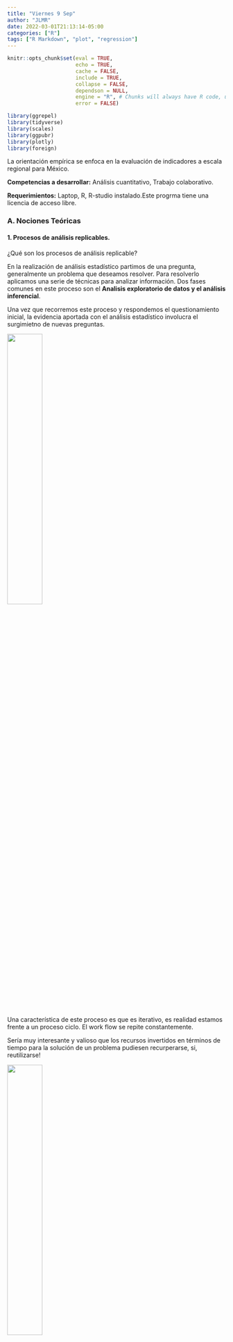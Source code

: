 ```yaml
---
title: "Viernes 9 Sep"
author: "JLMR"
date: 2022-03-01T21:13:14-05:00
categories: ["R"]
tags: ["R Markdown", "plot", "regression"]
---
```




```r
knitr::opts_chunk$set(eval = TRUE, 
                      echo = TRUE, 
                      cache = FALSE,
                      include = TRUE,
                      collapse = FALSE,
                      dependson = NULL,
                      engine = "R", # Chunks will always have R code, unless noted
                      error = FALSE)                     

```



```r

library(ggrepel)
library(tidyverse)
library(scales)
library(ggpubr)
library(plotly)
library(foreign)
```



La orientación empírica se enfoca en la evaluación de indicadores a escala regional para México.

**Competencias a desarrollar:** Análisis cuantitativo, Trabajo colaborativo.

**Requerimientos:**  Laptop,  R, R-studio instalado.Este progrma tiene una licencia de acceso libre. 


### A. Nociones Teóricas

#### 1. Procesos de análisis replicables.

¿Qué son los procesos de análisis replicable?

En la realización de análisis estadístico  partimos de una pregunta, generalmente un problema que deseamos resolver. Para resolverlo aplicamos una serie de técnicas para analizar información. Dos fases comunes en  este proceso son el **Analisis exploratorio de datos y el análisis inferencial**.   

Una vez que recorremos este proceso y respondemos el questionamiento inicial, la evidencia aportada con el análisis estadístico involucra el surgimietno de nuevas preguntas.

![](/images/blog/q.jpeg){width=40%}


Una característica de este proceso es que es iterativo, es realidad estamos frente a un proceso ciclo. El work flow se repite constantemente. 

Sería muy interesante y valioso que los recursos invertidos en términos de tiempo para la solución de un problema pudiesen recurperarse, si, reutilizarse! 

![](/images/blog/recycle.png){width=40%}


De esta forma optimizariamos el uso de nuestros recursos. 

La forma de hacer este uso óptimo en términos de análisis estadístico de datos es utilizando proceso **replicables**.

Piense en las operaciones que comunmente se hacen en *Excel* por ejemplo. Una vez que se finaliza con una estimación se guarda el archivo y cuando se require hacer un análisis nuevo se abre otro archivo a pesar de que se usan funciones similares para aproximar el cálculo se trabaja doble ya que no se tiene un registro que documente nuestro trabajo paso a paso.

A media que se hacen análisis de mayor complejidad o con un volumen de datos de mayor escala, se hace evidente la necesidad de documentar el proceso de análisis para su repoducción futura. 

El entorno de análisis con plataformas como **R studio** esta diseñado explicitamente para permitir la **replicabilidad** del proceso de análisis. 

#### 1.2 RStudio vs. STATA, SPSS y EXCEL.

![](/images/blog/logos.jpeg){width=80%}
La principal ventaja de **R** sobre otros paquetes disponibles en el mercado actualmente es la flexibilidad del entorno *OPEN SOURCE*. Una gran comunidad de usuarios, desarrolla y comparte las herramientas que integran R de foma contínua.

Otra ventajas incluyen: 

+ Integración de código  (lenguaje R).
    
+ Explicitamente incorpora la perspectiva de análisis estadístico y  permite la representación gráfica dinámica (ej. Shiny apps).
    
+ Generación de reportes endiversos formatos, como HTML, PDF,etc.No solo word.

+ Manejo de grandes volumenes de datos (base de datos que contienen millones de registros (individuos, observaciones...)

+ Plataforma que permite  utilizar herramientaspara visualización (ej.paquete ggplot2)

             

[Ejemplos de uso de R para análisis estadístico](https://insight4health.netlify.app/)




### Algunas consideraciones preeliminares sobre R.

## IDE 

R es un lenguaje que nos permite hablar con la computadora, en analogía con cualquier lenguaje, como aprenderemos existen **sustantivos**, estos son los objetos (data frames o conjunto de adtos),  las funciones pueden entenderse como **verbos** y sus argumentos como **adverbios**.

Estamos aprendiendo un lenguaje para comunicarnos con nuestra computadora con la finalidad de conducir tareas de análisis de datos. 

En la base del proceso de análisis de datos se encuentra la habilidad para almacenar **grandes cantidades de datos** y tener la capacidad para sustraer estos datos cuando lo necesitamos. 

El resto  de actividades como la **manipulación de los datos**, su **visualización** y el **modelado** son etapas en la secuencia del proceso de análisis. 


## IDE Componentes del entorno de trabajo en R  Studio

El entono de trabajo de **R**, (IDE *Integrated Development Environment*) permite introducción de  código para ejecutar estimaciones. Cuatro secciones principales para trabajo: 



![](/images/blog/IDE.jpg)

![](/images/blog/IDE2.jpg)


 **Source pane** Permite el registro de los comandos las operaciones utilizadas. (el código utilizado)
 
![](/images/blog/source.jpg)

**Environment** 

![](/images/blog/environment.jpg)

**Console y Terminal pane** Area para  introducir código y  ejecutarlo.

![](/images/blog/console.jpg)

**Viewer**


![](/images/blog/viewer.jpg)


A medida que avanzamos con el aprendizaje de la implementación en R aprenderemos a manejar elementos en el entorno de R como: **los objetos**, **tipos de datos**,  **notación**, **funciones**, etc.,

### Instalación de Paquetes.

Estos se integran por  funciones que se han construido por miembros de la comunidad, nos permiten realizar operaciones concretas así como estimar procedimientos estadisticos de diverso gado de complejidad.
Para poder utilizar estos paquetes es necesario instalarlos y activarlos en el espacio de trabajo usando el menú Install y Packages. Área inferior izquierda. La siguiente figura muestra el menú para instalarlos.


![](/images/blog/Packages.jpg)


Alternativamente podemos utilizar la línea de comandos para hacer la instalación usando la función: `install.packages("ggplot2")`.

Un paquete básico es `tidyverse` este es una colección de funciones y es útil para realizar  tareas de análisis de datos e incluye herramientas  para visualización como `ggplot`. 

Una vez que tenemos el paquete que necesitamos instalado, lo activamos con la función  `library()`.


Una via básica de consulta para conocer los propósiots y los paramétros necesarios para las diferentes funciones para anáisis,  es la documentación de ayuda. Esto se hace anteponiendo un signo $?$  al nombre de la función.   Ej. `?mutate`. *IMPORTANTE*, la libreria que contiene la funcion debe estar actualmente activa para poder acceder a la documentación solicitada. 


### Consideraciones a recordar sobre los tipos de variables  clases y tipo de atributos.

- Numeric

- Strings 

- Factors

Esta clase se permite almacenar información categórica,  datos que son categóricos por ejemeplo los estados de la república mexicana, sabemos que son 32 y pueden ser almacenados como un vector de factores, en una variable categórica. 

El vector sexo con valores c("Mujer","Hombre"), igual es de clase factor. Un conjunto de rangos de edad por ejemplo con factores en un vector como grupo_e<-C(1,2,3,4)  para 1:0-12 años, 2:13-24, 3:25-34 y 4 35-64 años. 

Estas variables se pueden representar con vectores de clase factor. Esencialmente un factor es una categoría. Note que  no son variables cuyo orden o magnitud sea de terminante. Por ejemplo en el vector sexo  el 2: Mujer,  no es más que uno: Hombre. 

Para asignar la clase **factor** a un vector únicamente pasamos la funcion `as.factor()`   del paquete `tidyverse` o bien la *built in* función   `factor()`. R almacenará los datos en un vector de enteros **integer** . R también agregará el atributo **levels** al atributo ya existente **class**.


```r
sexo <- factor(c("masculino", "femenino", "femenino", "masculino"))
typeof(sexo) 
class(sexo) 
attributes(sexo) 
sexo
```


Note que los factores parecen texto pero se comportan como números. Note que R convertirá las strings de texto en factores cuando leemos una base de datos.

Para converitr una variable a  texto  **character strings** solo utilizamos la función `as.character()`

Ejemplo

`as.character(sexo)`


## Objetos


### Listas.

Este objeto, permite almacenar un grupo de vectores, cada elemento de la lista puede ser un vector, a diferencia  del caso de los vectores atómicos en donde se agrupan elementos individuales, en una lista cada "elemento" es un vector y estos puden ser de diferentes tipos, ej. numéricos, character strings, logicos. La función utilizada para crear una lista es `list()`

Ejemplo 


```r
lista<-list(100:130,"R",list(TRUE,FALSE)) 
lista 
```


La flexibilidad de este objeto es una ventaja ya que nos permite contar con una herramienta versátil de almacenamiento para agrupar cualquier objeto. 

### Data frames.

Este tipo de objeto es la versión bi-dimensional de una lista donde las **columnas** son vectores (variables) y cada **renglón** observaciones. Este es el tipo de objeto más útil para realizar el análisis de datos. Podemos pensar en un data frame como el equivalente de R a una hoja de cálculo de excel.

Un data frame agrupa los **vectores en columnas**, de tal forma que cada vector de un data frame puede contener un tipo de datos específico, pero cada celda dentro un vector tendrá la misma información. Asímismo, los vectores agrupados en un **data frame** son de la misma longitud. La figura siguiente muestra un ejemplo de esta configuración.

Ejemplo 1

![](/images/blog/dataframe.jpg)

Ejemplo 2

![](/images/blog/dataframe2.jpg)

*Ejemplo.** 

Cargamos un data frame (df) con la función read.csv(). Este df  esta alojado en un archivo de texto separado por comas **commas separeted values**  (.csv) nombrado **ebc15.csv** en la ruta indicada entre comillas: **"C:/Users/..."**. 
```r

egresos<-"https://raw.githubusercontent.com/bordercode/STATISTICS-I-MDR/main/content/english/blog/egresosBC15.csv"

ebc15<-read.csv(egresos)%>%
  select(-X) 


names(ebc15)
glimpse(ebc15)
str(ebc15)
class(ebc15)
```

Este contiene información de egresos hospitalarios. Note que contiene 5 vectores (variables). Hemos  utilizado la función `glimpse()` del paquete `tidyverse`  para conocer el tipo de vectores almacenados en el DF y una función alternativa para conocer esta información  mediante la función `str()` structure.

Note que la clase del objeto `ebc15` es data.frame. También hemos extraído con la función `names()` los nombres de los vectores contenidos en el df.


## Scripts

Para evitar escribir todo el análisis nuevamente, el *work flow* recomendado en **R** es trabajar con **scripts**, estos son archivos de texto en donde almacenamos todo el código utilizado en nuestro análisis.

Aún mejor si deseamos podemos almacenar el código en un archivo R Markdown  [R Markdown](https://rmarkdown.rstudio.com/), lo que nos permite la flexibilidad de crear el resultado del análisis en diversos formatos incluido html. Sí, una página web para consultarla en internet que podemos alojar en servidores como [Netlify](https://www.netlify.com/) o repositorios como [Github](https://github.com/) y publicar el contenido usando **githubweb pages** .

![](/images/blog/scripts.jpg)

Una vez que almacenamos el código en un script podemos ejecutar cada linea de este código (just hit enter en frente de la linea de código a ejecutar), seleccionar una porción  (y lo ejecutamos con ctr+enter) o bien ejecturar todo el **code chunk** (como le decimos en la comunidad **R** a las porciones de código de un script.) utilizando la función **Run** del menú superior. 


### Creación de objetos y lectura de archivos

Ara iniciar el análisis de datos cargamos una base que puede presentarse en una variaedad de formatos (uno muy comun es .csv ) o bien Podemos crear un objeto (ej. un dataframe o una lista de variables) en R y almacenarlo para su análisis, para lo cual asignamos un nombre usando el simbolo $<-$ y tenemos  los datos almacenados en la memoria, a esto le denominamos objetos. El simbolo será el equivalente a el $=$. Se lee igual a...
Esta notación es un estandar en R.

Una vez que nos familizarizamos con la **línea de comando** con facilidad podemos realizar operaciones básicas.


**Note:** Cuando creamos un objeto este aparece en la parte superior derecha en el área de environment

**Ejercicio**

Realice las siguentes operaciones: 

* Elija un número y sume  2. 
* Multipleque el resultado por 3.
* Reste 6 de la respuesta. 

Podemos observar La lista de los objetos activos en el entorno de trabajo usando el comando **ls()**



```r
## Para listar  los objetos disponibles.
ls()
```
Importante: 
**Note:** You can name an object in R almost anything you want, but there are a few rules. First,
a name **cannot start with a number**. Second, a name cannot use some special symbols,
like **^, !, $, @, +, -, /, or * **: Note también que  los nombres son sensibles al uso de mayúsculas. Note que si el nombre asignado ya existe, el nuevo objeto sobre escribirá el objeto anterior.


Ejercicio 


Genere  un **dado virtual:**

```r
1:6
```

Este notación nos permite tener  un lista de números entre 1 y 6, pero es necesario almacenarlos. Para lo cual asignamos un nombre usando el simbolo $<-$ 

```r
Dado<-1:6
Dado
```

**Note:** Cuando creamos un objeto este aparece en la parte superior derecha en el área de environment

![](/images/blog/environment.jpg)


```r
dado<-1:10
dado


dado<-1:6
dado

dice<-1:6
dice
```

¿Qué podemos hacer con el dado?


Comencemos por algunas operaciones aritméticas.


```r
dado-1

dado/2

dado*dado
```

Note que el resultado en cada caso es un vector del mismo tamaño  (en este caso 1x6). Si multiplicamos un vector de un tamaño inferior al primer factor, R replica los valores del vector de menor tamaño hasta alcanzar el tamaño del primero vertor y así aplica la operación para ambos vectores del mismo tamaño. 


Ahora que ya hemos realizado algo de artimética con el dado, veamos como podemos lanzarlo para obtener un número aleatorio. PAra este proposito necesitamos una función. 


## Funciones

Para realizar esta tarea de selección de un número aleatorio, necesitamos una función, en R tener una función es fácil únicamente necesitamos el **nombre** y los **argumentos** (entre paréntesis) sobre los cuales se aplicará dicha función. Algunos ejemplos de funciones disponibles de forma automática en R, incluyen :

```r
round(5.8)

round(3.1416)

factorial(3)
```

Los datos que pasamos en la función los denominamos **argumentos**. Estos pueden ser datos, funciones o resultados de otras funciones. 

Ejemplo: 

```r
mean(1:6)

mean(dado)

round(mean(dado))
```

Para nuestro propósito de obtener un número aleatorio en un lanzamiento de dado, podemos utilizar la funciòn sample, esta toma **dos argumentos**, el vector x y el tamaño de la muestra. 


```r
sample(x=dado,size=1)

sample(x=1:6,size=1)

```

Es posible omitir la etiqueta del argumetno si recordamos que argumento corresponde con la posicion, pero es funciones de mayor tamaño es de ayuda aotar el nombre ya que no siempre recordamos los nombres de todos los argumentos. 

```r
sample(dado,1)

sample(1:6,1)
```






### Frecuencia.
 
 
 
```r
# Defining vector
x <- c(3, 7, 5, 13, 20, 23, 39, 23, 40,
	23, 14, 12, 56, 23, 29, 56, 37,
	45, 1, 25, 8, 56, 56)

# Generate frequency table
y <- table(x)

# Print frequency table
print(y)

```

## Moda

```r

# Defining vector
x <- c(3, 7, 5, 13, 20,  39, 23, 40,
	23, 14, 12, 56, 23, 29, 56, 37,
	45, 1, 25, 8, 56, 56)

# Generate frequency table
y <- table(x)

# Print frequency table
print(y)

# Mode of x

moda <- names(y)[which(y == max(y))]

# Print mode
print(moda)
```

 
### Media

[Notación](https://www.geeksforgeeks.org/central-tendency-in-r-programming/#:~:text=Central%20Tendency%20is%20one%20of,centre%20value%20of%20the%20distribution.)

Ejemplo  2

```r

# Defining vector
x <- c(3, 7, 5, 13, 20, 23, 39, 23, 40, 23, 14, 12, 56, 23)

# Print mean
print(mean(x))
```

### Mediana.

Una medida de tendencia central que es util cuando los datos tienen sesgo, ej. cuando la media y la mediana no son iguales.
 
Ejemplo 3

```r
 # Defining vector
x <- c(3, 7, 5, 13, 20, 23, 39,
	23, 40, 23, 14, 12, 56, 23)

# Print Median
median(x)
```


### Ejempo 1 Estimación de medidas de tendencia central básicas. 

###Datos: Correlación entre Salario medio y participación de la Mujer por categoria de ocupación.



```r

# install.packages("datagovindia")

library(datagovindia)

url<-"https://github.com/bordercode/STATISTICS-I-MDR/blob/main/content/english/blog/graduados.rds?raw=true"

ejercicio_1<-read_rds_from_github(url)

```

#### Carreras más populares por categoria.

```r

theme_set(theme_light())

# Cargamos los datos.
# get data using code chunk above.

graduados<-readRDS("graduados.rds")


# Exploración básica para conocer la estructura.

glimpse(graduados)

# Tipo de estructura de datos: Corte transversal (un momento en el tiempo).

# Con 64 observaciones. 21 variables.  Este formato de observacion por renglon y variable por columna lo denominaresmo -tidy data- o datos organizados con estructura estándar.

# Visualización  Scatter con trend para  4 features.  X= Proporcion mujeres/hombres por categoria, Y=mediana del salario, Categoria en color y otra Categoria en point size.

## Observamos variables numéricas, (denotadas int o dbl según sean numeros enteros o decimales), categóricas (denotadas fct).  Otro tipo de datos que no esta presente paro es comun es chr, (string de texto, ejemplo nombre de países, calles, etc.)


# Alternativa  para conocer la estructura de datos. Desventaja si son muchas variables es una gran tabla. 

str(graduados)

# Medidas de tendencia central y estadistica descriptiva básica.
summary(graduados)


 g<-ggplot(graduados,aes(ShareWomen,Median, color=Area,size=Sample_size, label=Major))+
  geom_point()+
  geom_smooth(aes(group=1),method = "lm")+
  expand_limits(y=0)+
  scale_color_brewer(palette="Dark2")+
  scale_y_continuous(labels=dollar_format())+
  scale_x_continuous(labels=percent_format())+
  labs(x="Mujeres/Hombres", y="Salario Medio  US$")+
    theme(legend.position="botton")
  
  ggplotly(g)

```
